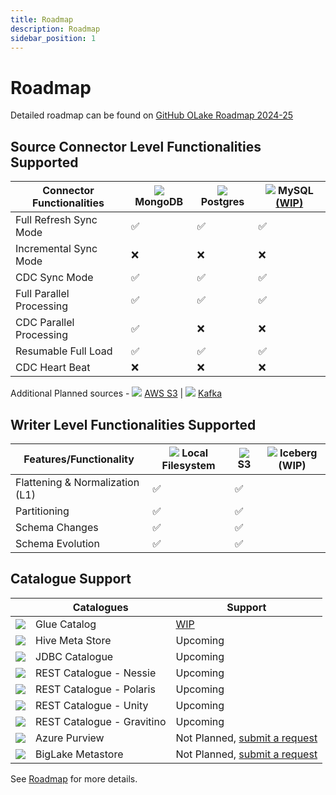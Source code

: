 ```yaml
---
title: Roadmap
description: Roadmap
sidebar_position: 1
---
```


# Roadmap

Detailed roadmap can be found on [GitHub OLake Roadmap 2024-25](https://github.com/orgs/datazip-inc/projects/5)

## Source Connector Level Functionalities Supported

| Connector Functionalities | <a><img src="/img/logo/mongodb.webp"  className="mt-3"  height={20} /> </a> MongoDB | <img src="/img/logo/postgres.png"  className="mt-3"  height={20} /> Postgres | <img src="/img/logo/mysql.png"  className="mt-3"  height={20} /> MySQL [(WIP)](https://github.com/datazip-inc/olake/pull/118) |
| ------------------------- | ------- | -------------- | ----------- |
| Full Refresh Sync Mode    | ✅     | ✅            | ✅         |
| Incremental Sync Mode     | ❌      | ❌             | ❌          |
| CDC Sync Mode             | ✅     | ✅            | ✅         |
| Full Parallel Processing  | ✅     | ✅            | ✅         |
| CDC Parallel Processing   | ✅     | ❌            | ❌         |
| Resumable Full Load       | ✅     | ✅            | ✅         |
| CDC Heart Beat            | ❌      | ❌             | ❌          |

Additional Planned sources - <img src="/img/logo/s3.png"  className="mt-3"  height={20} /> [AWS S3](https://github.com/datazip-inc/olake/issues/86) | <img src="/img/logo/kafka.png"  className="mt-3"  height={20} /> [Kafka](https://github.com/datazip-inc/olake/issues/87) 



## Writer Level Functionalities Supported

| Features/Functionality          | <img src="/img/logo/local.png" className="mt-3"  height={20} /> Local Filesystem | <img src="/img/logo/s3.png"  className="mt-3"  height={20} /> S3  | <img src="/img/logo/iceberg.png"  className="mt-3"  height={20} /> Iceberg (WIP) |
| ------------------------------- | ---------------------- | --- | ------------- |
| Flattening & Normalization (L1) | ✅                      | ✅             |             |
| Partitioning                    | ✅                      | ✅             |             |
| Schema Changes                  | ✅                      | ✅             |             |
| Schema Evolution                | ✅                      | ✅             |             |


## Catalogue Support

| | Catalogues | Support |
| --- |---------------------------|---------|
|<img src="/img/logo/glue.svg"  className="mt-3"  height={20} />|  Glue Catalog              | [WIP](https://github.com/datazip-inc/olake/pull/113) |
|<img src="/img/logo/hive.png"  className="mt-3"  height={20} />| Hive Meta Store           | Upcoming        |
|<img src="/img/logo/jdbc.webp"  className="mt-3"  height={20} />| JDBC Catalogue            | Upcoming        |
|<img src="/img/logo/nessie.png"  className="mt-3"  height={20} />| REST Catalogue - Nessie   | Upcoming        |
|<img src="/img/logo/polaris.png"  className="mt-3"  height={20} />| REST Catalogue - Polaris  | Upcoming        |
|<img src="/img/logo/unity.png"  className="mt-3"  height={20} /> |REST Catalogue - Unity    | Upcoming        |
|<img src="/img/logo/gravitino.svg"  className="mt-3"  height={20} /> |REST Catalogue - Gravitino | Upcoming        |
|<img src="/img/logo/purview.png"  className="mt-3"  height={20} /> |Azure Purview             | Not Planned, [submit a request](https://github.com/datazip-inc/olake/issues/new?template=new-feature.md)        |
| <img src="/img/logo/metastore.png"  className="mt-3 mr-2"  height={20} />| BigLake Metastore         | Not Planned, [submit a request](https://github.com/datazip-inc/olake/issues/new?template=new-feature.md)        |



See [Roadmap](https://github.com/orgs/datazip-inc/projects/5) for more details.

